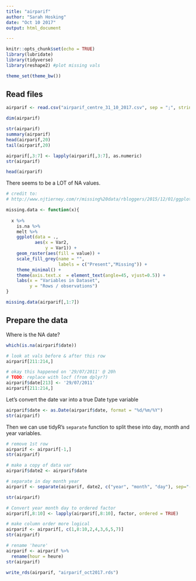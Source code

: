 ```yaml
---
title: "airparif"
author: "Sarah Hosking"
date: "Oct 10 2017"
output: html_document

---
```


```r
knitr::opts_chunk$set(echo = TRUE)
library(lubridate)
library(tidyverse)
library(reshape2) #plot missing vals

theme_set(theme_bw())

```

## Read files

```r

airparif <- read.csv("airparif_centre_31_10_2017.csv", sep = ";", stringsAsFactors = FALSE)
```

```r

dim(airparif)

```


```r

str(airparif)
summary(airparif)
head(airparif,20)
tail(airparif,20)

```


```r

airparif[,3:7] <- lapply(airparif[,3:7], as.numeric)
str(airparif)

```

```r

head(airparif)

```

There seems to be a LOT of NA values. 

```r
# credit to:
# http://www.njtierney.com/r/missing%20data/rbloggers/2015/12/01/ggplot-missing-data/

missing.data <- function(x){
  
  x %>% 
    is.na %>%
    melt %>%
    ggplot(data = .,
           aes(x = Var2,
               y = Var1)) +
    geom_raster(aes(fill = value)) +
    scale_fill_grey(name = "",
                    labels = c("Present","Missing")) +
    theme_minimal() + 
    theme(axis.text.x  = element_text(angle=45, vjust=0.5)) + 
    labs(x = "Variables in Dataset",
         y = "Rows / observations")
}

missing.data(airparif[,1:7])
```


## Prepare the data

Where is the NA date?

```r

which(is.na(airparif$date))

# look at vals before & after this row
airparif[211:214,]

# okay this happened on '29/07/2011' @ 20h
# TODO: replace with locf (from dplyr?)
airparif$date[213] <- '29/07/2011'
airparif[211:214,]

```


Let's convert the date var into a true Date type variable

```r

airparif$date <- as.Date(airparif$date, format = "%d/%m/%Y")
str(airparif)

```

Then we can use tidyR's `separate` function to split these into day, month and year variables.

```r

# remove 1st row
airparif <- airparif[-1,]
str(airparif)

```

```r

# make a copy of data var
airparif$date2 <- airparif$date

# separate in day month year
airparif <- separate(airparif, date2, c("year", "month", "day"), sep="-")

str(airparif)

# Convert year month day to ordered factor
airparif[,8:10] <- lapply(airparif[,8:10], factor, ordered = TRUE)

```

```r

# make column order more logical
airparif <- airparif[, c(1,8:10,2,4,3,6,5,7)]
str(airparif)

```

```r

# rename 'heure'
airparif <- airparif %>% 
  rename(hour = heure)
str(airparif)

```


```r

write_rds(airparif, "airparif_oct2017.rds")

```


